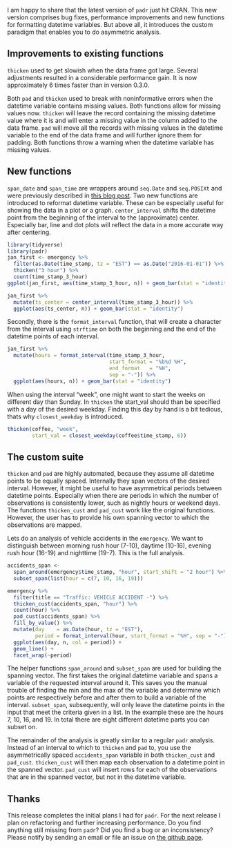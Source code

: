 I am happy to share that the latest version of `padr` just hit CRAN. This new version comprises bug fixes, performance improvements and new functions for formatting datetime variables. But above all, it introduces the custom paradigm that enables you to do asymmetric analysis.

## Improvements to existing functions

`thicken` used to get slowish when the data frame got large. Several adjustments resulted in a considerable performance gain. It is now approximately 6 times faster than in version 0.3.0.

Both `pad` and `thicken` used to break with noninformative errors when the datetime variable contains missing values. Both functions allow for missing values now. `thicken` will leave the record containing the missing datetime value where it is and will enter a missing value in the column added to the data frame. `pad` will move all the records with missing values in the datetime variable to the end of the data frame and will further ignore them for padding. Both functions throw a warning when the datetime variable has missing values.

## New functions

`span_date` and `span_time` are wrappers around `seq.Date` and `seq.POSIXt` and were previously described in [this blog post](https://edwinth.github.io/blog/span_date_time/). 
Two new functions are introduced to reformat datetime variable. These can be especially useful for showing the data in a plot or a graph. `center_interval` shifts the datetime point from the beginning of the interval to the (approximate) center. Especially bar, line and dot plots will reflect the data in a more accurate way after centering.

```r
library(tidyverse)
library(padr)
jan_first <- emergency %>% 
  filter(as.Date(time_stamp, tz = "EST") == as.Date("2016-01-01")) %>% 
  thicken("3 hour") %>% 
  count(time_stamp_3_hour) 
ggplot(jan_first, aes(time_stamp_3_hour, n)) + geom_bar(stat = "identity")
```
```r
jan_first %>% 
  mutate(ts_center = center_interval(time_stamp_3_hour)) %>% 
  ggplot(aes(ts_center, n)) + geom_bar(stat = "identity")
```

Secondly, there is the `format_interval` function, that will create a character from the interval using `strftime` on both the beginning and the end of the datetime points of each interval. 

```r
jan_first %>% 
  mutate(hours = format_interval(time_stamp_3_hour,
                                 start_format = "%b%d %H",
                                 end_format   = "%H",
                                 sep = "-")) %>% 
  ggplot(aes(hours, n)) + geom_bar(stat = "identity")
```

When using the interval "week", one might want to start the weeks on different day than Sunday. In `thicken` the start_val should than be specified with a day of the desired weekday. Finding this day by hand is a bit tedious, thats why `closest_weekday` is introduced.

```r
thicken(coffee, "week", 
        start_val = closest_weekday(coffee$time_stamp, 6))
```

## The custom suite

`thicken` and `pad` are highly automated, because they assume all datetime points to be equally spaced. Internally they span vectors of the desired interval. However, it might be useful to have asymmetrical periods between datetime points. Especially when there are  periods in which the number of observations is consistently lower, such as nightly hours or weekend days. The functions `thicken_cust` and `pad_cust` work like the original functions. However, the user has to provide his own spanning vector to which the observations are mapped.

Lets do an analysis of vehicle accidents in the `emergency`. We want to distinguish between morning rush hour (7-10), daytime (10-16), evening rush hour (16-19) and nighttime (19-7). This is the full analysis.

```r
accidents_span <-
  span_around(emergency$time_stamp, "hour", start_shift = "2 hour") %>% 
  subset_span(list(hour = c(7, 10, 16, 19)))

emergency %>% 
  filter(title == "Traffic: VEHICLE ACCIDENT -") %>% 
  thicken_cust(accidents_span, "hour") %>% 
  count(hour) %>% 
  pad_cust(accidents_span) %>%
  fill_by_value() %>% 
  mutate(day    = as.Date(hour, tz = "EST"),
         period = format_interval(hour, start_format = "%H", sep = "-")) %>% 
  ggplot(aes(day, n, col = period)) + 
  geom_line() +
  facet_wrap(~period)
```

  The helper functions `span_around` and `subset_span` are used for building the spanning vector. The first takes the original datetime variable and spans a variable of the requested interval around it. This saves you the manual trouble of finding the min and the max of the variable and determine which points are respectively before and after them to build a variable of the interval. `subset_span`, subsequently, will only leave the datetime points in the input that meet the criteria given in a list. In the example these are the hours 7, 10, 16, and 19. In total there are eight different datetime parts you can subset on.

The remainder of the analysis is greatly similar to a regular `padr` analysis. Instead of an interval to which to `thicken` and `pad` to, you use the asymmetrically spaced `accidents_span` variable in both `thicken_cust` and `pad_cust`. `thicken_cust` will then map each observation to a datetime point in the spanned vector. `pad_cust` will insert rows for each of the observations that are in the spanned vector, but not in the datetime variable.

## Thanks

This release completes the initial plans I had for `padr`. For the next release I plan on refactoring and further increasing performance. Do you find anything still missing from `padr`? Did you find a bug or an inconsistency? Please notify by sending an email or file an issue on [the github page](https://github.com/EdwinTh/padr).
